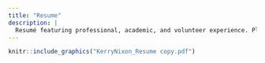 ```yaml
---
title: "Resume"
description: |
  Resumé featuring professional, academic, and volunteer experience. Please reach out for further detail.
---
```


```r

knitr::include_graphics("KerryNixon_Resume copy.pdf")
```

